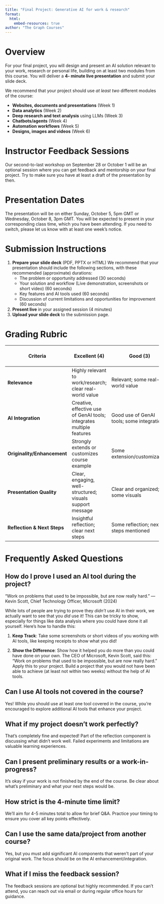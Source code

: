 ```yaml
---
title: "Final Project: Generative AI for work & research"
format:
  html:
    embed-resources: true
author: "The Graph Courses"
---
```


# Overview

For your final project, you will design and present an AI solution relevant to your work, research or personal life, building on at least two modules from this course. You will deliver a **4- minute live presentation** and submit your slide deck.

We recommend that your project should use *at least two* different modules of the course:

-   **Websites, documents and presentations** (Week 1)
-   **Data analytics** (Week 2)
-   **Deep research and text analysis** using LLMs (Week 3)
-   **Chatbots/agents** (Week 4)
-   **Automation workflows** (Week 5)
-   **Designs, images and videos** (Week 6)

# Instructor Feedback Sessions

Our second-to-last workshop on September 28 or October 1 will be an optional session where you can get feedback and mentorship on your final project. Try to make sure you have at least a draft of the presentation by then.

# Presentation Dates

The presentation will be on either Sunday, October 5, 5pm GMT or Wednesday, October 8, 3pm GMT. You will be expected to present in your corresponding class time, which you have been attending. If you need to switch, please let us know with at least one week's notice.

# Submission Instructions

1.  **Prepare your slide deck** (PDF, PPTX or HTML) We recommend that your presentation should include the following sections, with these recommended (approximate) durations:
    -   The problem or opportunity addressed (30 seconds)
    -   Your solution and workflow (Live demonstration, screenshots or short video) (60 seconds)
    -   Key features and AI tools used (60 seconds)
    -   Discussion of current limitations and opportunities for improvement (60 seconds)
2.  **Present live** in your assigned session (4 minutes)
3.  **Upload your slide deck** to the submission page.

# Grading Rubric

| Criteria | Excellent (4) | Good (3) | Satisfactory (2) | Needs Improvement (1) |
|---------------|---------------|---------------|---------------|---------------|
| **Relevance** | Highly relevant to work/research; clear real-world value | Relevant; some real-world value | Somewhat relevant; value not fully clear | Not relevant or unclear value |
| **AI Integration** | Creative, effective use of GenAI tools; integrates multiple features | Good use of GenAI tools; some integration | Basic use of GenAI tools | Minimal or unclear use of GenAI |
| **Originality/Enhancement** | Strongly extends or customizes course example | Some extension/customization | Minor changes to example | Direct copy, little change |
| **Presentation Quality** | Clear, engaging, well-structured; visuals support message | Clear and organized; some visuals | Adequate; some unclear points | Disorganized or unclear |
| **Reflection & Next Steps** | Insightful reflection; clear next steps | Some reflection; next steps mentioned | Basic reflection | Little or no reflection |

# Frequently Asked Questions

## **How do I prove I used an AI tool during the project?**

“Work on problems that used to be impossible, but are now really hard.” — Kevin Scott, Chief Technology Officer, Microsoft (2024)

While lots of people are trying to prove they *didn't* use AI in their work, we actually want to see that you *did* use it! This can be tricky to show, especially for things like data analysis where you could have done it all yourself. Here's how to handle this:

1.  **Keep Track**: Take some screenshots or short videos of you working with AI tools, like keeping receipts to show what you did!

2.  **Show the Difference**: Show how it helped you do more than you could have done on your own. The CEO of Microsoft, Kevin Scott, said this: “Work on problems that used to be impossible, but are now really hard.” Apply this to your project. Build a project that you would not have been able to achieve (at least not within two weeks) without the help of AI tools.

## **Can I use AI tools not covered in the course?**

Yes! While you should use at least one tool covered in the course, you're encouraged to explore additional AI tools that enhance your project.

## **What if my project doesn't work perfectly?**

That's completely fine and expected! Part of the reflection component is discussing what didn't work well. Failed experiments and limitations are valuable learning experiences.

## **Can I present preliminary results or a work-in-progress?**

It's okay if your work is not finished by the end of the course. Be clear about what's preliminary and what your next steps would be.

## **How strict is the 4-minute time limit?**

We'll aim for 4-5 minutes total to allow for brief Q&A. Practice your timing to ensure you cover all key points effectively.

## **Can I use the same data/project from another course?**

Yes, but you must add significant AI components that weren't part of your original work. The focus should be on the AI enhancement/integration.

## **What if I miss the feedback session?**

The feedback sessions are optional but highly recommended. If you can't attend, you can reach out via email or during regular office hours for guidance.